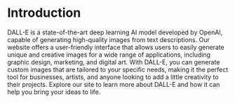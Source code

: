 # Introduction
 
DALL-E is a state-of-the-art deep learning AI model developed by OpenAI, capable of generating high-quality images from text descriptions. Our website offers a user-friendly interface that allows users to easily generate unique and creative images for a wide range of applications, including graphic design, marketing, and digital art. With DALL-E, you can generate custom images that are tailored to your specific needs, making it the perfect tool for businesses, artists, and anyone looking to add a little creativity to their projects. Explore our site to learn more about DALL-E and how it can help you bring your ideas to life.
